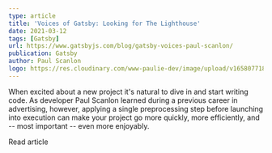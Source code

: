 ```yaml
---
type: article
title: 'Voices of Gatsby: Looking for The Lighthouse'
date: 2021-03-12
tags: [Gatsby]
url: https://www.gatsbyjs.com/blog/gatsby-voices-paul-scanlon/
publication: Gatsby
author: Paul Scanlon
logo: https://res.cloudinary.com/www-paulie-dev/image/upload/v1658077182/paulie.dev/Logos/gatsby-logo_dgbkjm.png
---
```


When excited about a new project it's natural to dive in and start writing code. As developer Paul Scanlon learned
during a previous career in advertising, however, applying a single preprocessing step before launching into execution
can make your project go more quickly, more efficiently, and -- most important -- even more enjoyably.

<MarkdownCtaLink href="https://www.gatsbyjs.com/blog/gatsby-voices-paul-scanlon/">Read article</MarkdownCtaLink>
